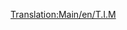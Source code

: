 [[Translation:Main/en/T.I.M]]{{Template:Treinen/Nl
|Naam=T.I.M.
|Afbeelding=[[File:en/Tim.png]]
|Kosten=£46,875 ($93.750)
|Snelheid=241 km/h (150 mph)
|Gewicht=90 t
|Kracht=7,000 hp (5.220 kW)
|Onderhoudskosten=£3,374 ($6.748)
|Ontworpen=1984
|Levensduur=25
|Capaciteit=n.v.t.
|Omschrijving=Dit is een tweedelige locomotief, en kan tot 64 km/h sneller dan de vorige beste elektrische trein, de [[Main/nl/SH "40"|SH "40"]]. Er is nog één snellere elektrische locomotief beschikbaar, de [[Main/nl/AsiaStar|AsiaStar]].
|Real-life=Dit is de Transport Tycoon vergelijking van een vroege model van de Franse [http://www.wikipedia.org/wiki/TGV TGV] (Train à Grande Vitesse).
}}